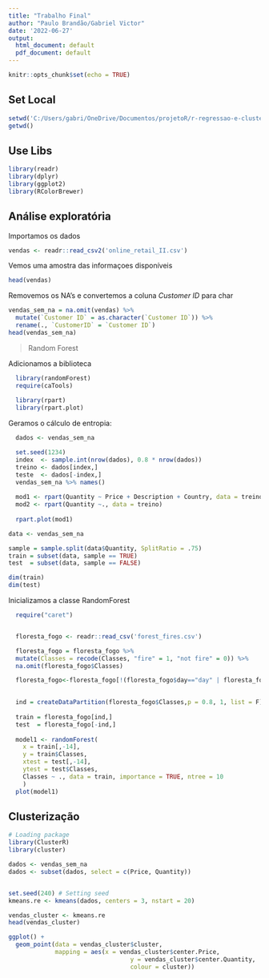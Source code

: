 ```yaml
---
title: "Trabalho Final"
author: "Paulo Brandão/Gabriel Victor"
date: '2022-06-27'
output:
  html_document: default
  pdf_document: default
---
```


```r
knitr::opts_chunk$set(echo = TRUE)
```

## Set Local
```r
setwd('C:/Users/gabri/OneDrive/Documentos/projetoR/r-regressao-e-clustering')
getwd()
```

## Use Libs
```r
library(readr)
library(dplyr)
library(ggplot2)
library(RColorBrewer)
```

## Análise exploratória

Importamos os dados

```r
vendas <- readr::read_csv2('online_retail_II.csv')
```

Vemos uma amostra das informaçoes disponíveis

```r
head(vendas)
```

Removemos os NA's e convertemos a coluna *Customer ID* para char

```r
vendas_sem_na = na.omit(vendas) %>% 
  mutate(`Customer ID` = as.character(`Customer ID`)) %>% 
  rename(., `CustomerID` = `Customer ID`)
head(vendas_sem_na)
```

> Random Forest

Adicionamos a biblioteca

```r
  library(randomForest)
  require(caTools)
  
  library(rpart)
  library(rpart.plot)
```

Geramos o cálculo de entropia:
```r
  dados <- vendas_sem_na

  set.seed(1234)
  index  <- sample.int(nrow(dados), 0.8 * nrow(dados))
  treino <- dados[index,]
  teste  <- dados[-index,]
  vendas_sem_na %>% names()
  
  mod1 <- rpart(Quantity ~ Price + Description + Country, data = treino)
  mod2 <- rpart(Quantity ~., data = treino)
  
  rpart.plot(mod1)
```


```r

data <- vendas_sem_na

sample = sample.split(data$Quantity, SplitRatio = .75)
train = subset(data, sample == TRUE)
test  = subset(data, sample == FALSE)

dim(train)
dim(test)
```

Inicializamos a classe RandomForest

```r

  require("caret")


  floresta_fogo <- readr::read_csv('forest_fires.csv')

  floresta_fogo = floresta_fogo %>% 
  mutate(Classes = recode(Classes, "fire" = 1, "not fire" = 0)) %>% 
  na.omit(floresta_fogo$Classes)

  floresta_fogo<-floresta_fogo[!(floresta_fogo$day=="day" | floresta_fogo$day=="Sidi-Bel Abbes Region Dataset"),]

  
  ind = createDataPartition(floresta_fogo$Classes,p = 0.8, 1, list = F)
  
  train = floresta_fogo[ind,]
  test  = floresta_fogo[-ind,]
 
  model1 <- randomForest(
    x = train[,-14],
    y = train$Classes,
    xtest = test[,-14],
    ytest = test$Classes,
    Classes ~ ., data = train, importance = TRUE, ntree = 10
    )
  plot(model1)
```




## Clusterização

```r
# Loading package
library(ClusterR)
library(cluster)
```

```r

dados <- vendas_sem_na
dados <- subset(dados, select = c(Price, Quantity))


set.seed(240) # Setting seed
kmeans.re <- kmeans(dados, centers = 3, nstart = 20)
```

```r

vendas_cluster <- kmeans.re
head(vendas_cluster)

```

```r

ggplot() +
  geom_point(data = vendas_cluster$cluster, 
             mapping = aes(x = vendas_cluster$center.Price, 
                                  y = vendas_cluster$center.Quantity, 
                                  colour = cluster))
```

